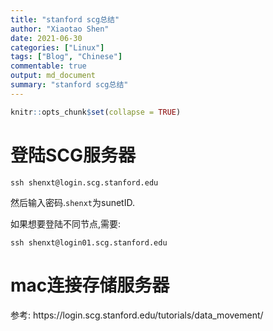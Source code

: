 ```yaml
---
title: "stanford scg总结"
author: "Xiaotao Shen"
date: 2021-06-30
categories: ["Linux"]
tags: ["Blog", "Chinese"]
commentable: true
output: md_document
summary: "stanford scg总结"
---
```


```r
knitr::opts_chunk$set(collapse = TRUE)
```


# 登陆SCG服务器

```
ssh shenxt@login.scg.stanford.edu
```

然后输入密码.`shenxt`为sunetID.

如果想要登陆不同节点,需要:

```
ssh shenxt@login01.scg.stanford.edu
```

# mac连接存储服务器

参考: https://login.scg.stanford.edu/tutorials/data_movement/

